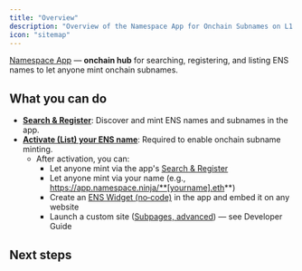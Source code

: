 ```yaml
---
title: "Overview"
description: "Overview of the Namespace App for Onchain Subnames on L1 and L2 networks with no-code interface."
icon: "sitemap"
---
```


[Namespace App](https://app.namespace.ninja/) — **onchain hub** for searching, registering, and listing ENS names to let anyone mint onchain subnames.

## What you can do

- [**Search & Register**](/user-guide/app/search-register): Discover and mint ENS names and subnames in the app.
- [**Activate (List) your ENS name**](/user-guide/app/activate-ens-name): Required to enable onchain subname minting.
  - After activation, you can:
    - Let anyone mint via the app's [Search & Register](/user-guide/app/search-register)
    - Let anyone mint via your name (e.g., https://app.namespace.ninja/**[yourname].eth**)
    - Create an [ENS Widget (no‑code)](/user-guide/app/widget) in the app and embed it on any website
    - Launch a custom site ([Subpages, advanced](/developer-guide/guide/subpages)) — see Developer Guide

## Next steps

<CardGroup cols={2}>
  <Card title="Activate ENS Name (Required)" icon="toggle-on" href="/user-guide/app/activate-ens-name">
    
  </Card>
  <Card title="Search & Register" icon="user-magnifying-glass" href="/user-guide/app/search-register">
    
  </Card>
</CardGroup>